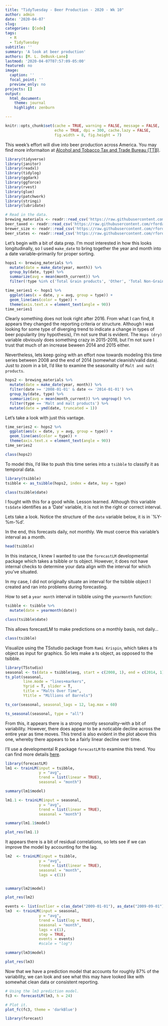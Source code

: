 ```yaml
---
title: "TidyTuesday - Beer Production - 2020 - Wk 10"
author: admin
date: '2020-04-07'
slug:  
categories: [Code]
tags:
  - R
  - TidyTuesday
subtitle: ''  
summary: 'A look at beer production'
authors: [M. L. DeBusk-Lane]
lastmod: '2020-04-07T07:57:09-05:00'
featured: no
image:
  caption: ''
  focal_point: ''
  preview_only: no
projects: []
output: 
  html_document:
    theme: journal
    highlight: zenburn

---
```

```r
knitr::opts_chunk$set(cache = TRUE, warning = FALSE, message = FALSE, 
                      echo = TRUE, dpi = 300, cache.lazy = FALSE,
                      fig.width = 8, fig.height = 7)
```

This week's effort will dive into beer production across America. You may find more informaiton at [Alcohol and Tobacco Tax and Trade Bureau (TTB)](https://www.ttb.gov/beer/statistics). 

```r
library(tidyverse)
library(janitor)
library(readxl)
library(tidylog)
library(ggdark)
library(ggforce)
library(rvest)
library(glue)
library(patchwork)
library(stringi)
library(lubridate)

# Read in the data. 
brewing_materials <- readr::read_csv('https://raw.githubusercontent.com/rfordatascience/tidytuesday/master/data/2020/2020-03-31/brewing_materials.csv')
beer_taxed <- readr::read_csv('https://raw.githubusercontent.com/rfordatascience/tidytuesday/master/data/2020/2020-03-31/beer_taxed.csv')
brewer_size <- readr::read_csv('https://raw.githubusercontent.com/rfordatascience/tidytuesday/master/data/2020/2020-03-31/brewer_size.csv')
beer_states <- readr::read_csv('https://raw.githubusercontent.com/rfordatascience/tidytuesday/master/data/2020/2020-03-31/beer_states.csv')

```

Let's begin with a bit of data prep. I'm most interested in how this looks longitudinally, so I used `make_date` to bring together the year and month into a date variable--primarily for proper sorting. 

```r
hops1 <- brewing_materials %>%
  mutate(date = make_date(year, month)) %>%
  group_by(date, type) %>%
  summarize(avg = mean(month_current)) %>%
  filter(!type %in% c('Total Grain products', 'Other', 'Total Non-Grain products', 'Total Used')) 
```

```r
time_series1 <- hops1 %>%
  ggplot(aes(x = date, y = avg, group = type)) + 
  geom_line(aes(color = type)) + 
  theme(axis.text.x = element_text(angle = 90))
time_series1
```

Clearly something does not look right after 2016. From what I can find, it appears they changed the reporting criteria or structure. Although I was looking for some type of diverging trend to indicate a change in types of beer popularity (my hypothesis), I'm not sure that is evident. The `Hops (dry)` variable obviously does something crazy in 2015-2016, but I'm not sure I trust that much of an increase beween 2014 and 2015 either. 

Nevertheless, lets keep going with an effort now towards modeling this time series between 2008 and the end of 2014 (somewhat cleanish/valid data). Just to zoom in a bit, I'd like to examine the seasonality of `Malt and malt products`. 

```r
hops2 <- brewing_materials %>%
  mutate(date = make_date(year, month)) %>%
  filter(date >= '2008-01-01' & date <= '2014-01-01') %>%
  group_by(date, type) %>%  
  summarize(avg = mean(month_current)) %>% ungroup() %>%
  filter(type == 'Malt and malt products') %>%
  mutate(date = ymd(date, truncated = 1))
```

Let's take a look with just this vantage. 

```r
time_series2 <- hops2 %>%
  ggplot(aes(x = date, y = avg, group = type)) + 
  geom_line(aes(color = type)) + 
  theme(axis.text.x = element_text(angle = 90))
time_series2
```

```r
class(hops2)
```

To model this, I'd like to push this time series into a `tsibble` to classify it as temporal data. 

```r
library(tsibble)
tsibble <- as_tsibble(hops2, index = date, key = type)
```


```r
class(tsibble$date)
```

I fought with this for a good while. Lesson learned. Although this variable `ts$date` identifies as a 'Date' variable, it is not in the right or correct interval. 

Lets take a look. Notice the structure of the `date` variable below, it is in `%Y-%m-%d'. 

In the end, this forecasts daily, not monthly. We must coerce this variable's interval as a month. 

```r
head(tsibble)
```

In this instance, I knew I wanted to use the `forecastLM` developmental package which  takes a tsibble or ts object. However, it does not have internal checks to determine your data align with the interval for which you've situated. 

In my case, I did not originally situate an interval for the tsibble object I created and ran into problems during forecasting. 

How to set a `year month` interval in tsibble using the `yearmonth` function:

```r
tsibble <- tsibble %>%
  mutate(date = yearmonth(date))
```
```r
class(tsibble$date)
```

This allows forecastLM to make predictions on a monthly basis, not daily... 

```r
class(tsibble)
```

Visualize using the TSstudio package from `Rami Krispin`, which takes a ts object as input for graphics. So lets make a ts object, as opposed to the tsibble. 
```r
library(TSstudio) 
seasonal <- ts(data = tsibble$avg, start = c(2008, 1), end = c(2014, 1), frequency = 12)
ts_plot(seasonal,
        line.mode = "lines+markers",
        Ygrid = T, slider = T,
        title = "Malts Over Time",
        Ytitle = "Millions of Barrels")
```

```r
ts_cor(seasonal, seasonal_lags = 12, lag.max = 60)
```


```r
ts_seasonal(seasonal, type = "all")
```



From this, it appears there is a strong montly sesonality--with a bit of variability. However, there does appear to be a noticable decline across the entire year as time moves. This trend is also evident in the plot above this one, whereby there appears to be a fairly linear decline over time. 

I'll use a developmental R package `forecastLM` to examine this trend. You can find more details [here](https://github.com/RamiKrispin/forecastLM). 

```r
library(forecastLM)
lm1 <- trainLM(input = tsibble,
               y = "avg",
               trend = list(linear = TRUE),
               seasonal = "month")
```

```r
summary(lm1$model)
```

```r
lm1.1 <- trainLM(input = seasonal,
               y = "avg",
               trend = list(linear = TRUE),
               seasonal = "month")
```

```r
summary(lm1.1$model)
```


```r
plot_res(lm1.1)
```

It appears there is a bit of residual correlations, so lets see if we can improve the model by accounting for the lag. 

```r
lm2  <- trainLM(input = tsibble,
               y = "avg",
               trend = list(linear = TRUE),
               seasonal = "month", 
               lags = c(1))
```

```r

```


```r
summary(lm2$model)
```

```r
plot_res(lm2)
```

```r
events <- list(outlier = c(as_date("2009-01-01"), as_date("2009-09-01"), as_date("2010-05-01"), as_date("2010-12-01"), as_date("2014-12-01"), as_date("2011-09-01")))
lm3  <- trainLM(input = seasonal,
               y = "avg",
               trend = list(log = TRUE),
               seasonal = "month", 
               lags = c(1),
               step = TRUE,
               events = events)
               #scale = "log")
```

```r
summary(lm3$model)
```

```r
plot_res(lm3)
```

Now that we have a prediction model that accounts for roughly 87% of the variability, we can look and see what this may have looked like with somewhat clean data or consistent reporting. 

```r
# Using the lm3 prediction model. 
fc3 <- forecastLM(lm3, h = 24)
```

```r
# Plot it.
plot_fc(fc3, theme = 'darkBlue')
```

```r
library(forecast)

```

